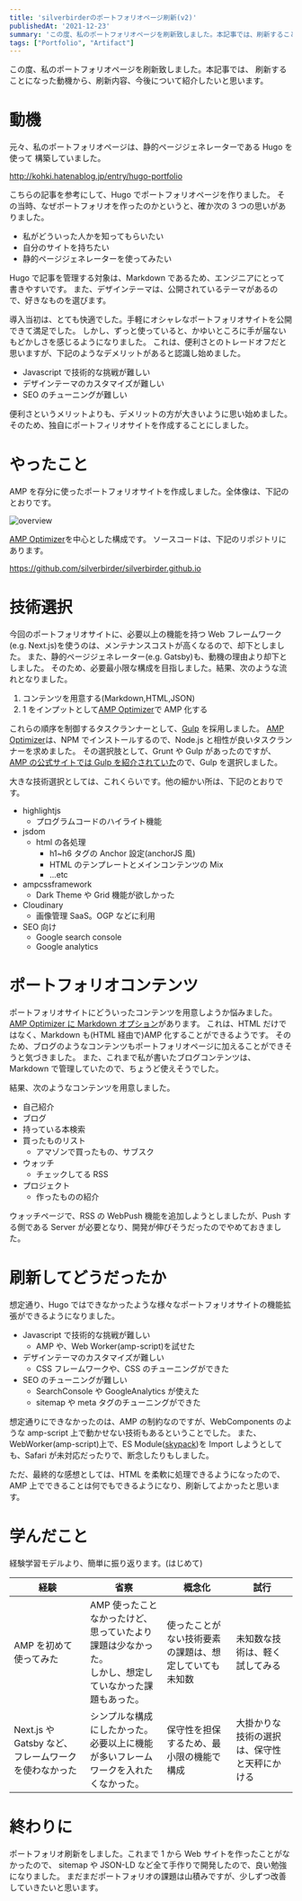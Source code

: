 ```yaml
---
title: 'silverbirderのポートフォリオページ刷新(v2)'
publishedAt: '2021-12-23'
summary: 'この度、私のポートフォリオページを刷新致しました。本記事では、刷新することになった動機から、刷新内容、今後について紹介したいと思います。'
tags: ["Portfolio", "Artifact"]
---
```


この度、私のポートフォリオページを刷新致しました。本記事では、
刷新することになった動機から、刷新内容、今後について紹介したいと思います。

# 動機

元々、私のポートフォリオページは、静的ページジェネレーターである Hugo を使って
構築していました。

http://kohki.hatenablog.jp/entry/hugo-portfolio

こちらの記事を参考にして、Hugo でポートフォリオページを作りました。
その当時、なぜポートフォリオを作ったのかというと、確か次の 3 つの思いがありました。

- 私がどういった人かを知ってもらいたい
- 自分のサイトを持ちたい
- 静的ページジェネレーターを使ってみたい

Hugo で記事を管理する対象は、Markdown であるため、エンジニアにとって書きやすいです。
また、デザインテーマは、公開されているテーマがあるので、好きなものを選びます。

導入当初は、とても快適でした。手軽にオシャレなポートフォリオサイトを公開できて満足でした。
しかし、ずっと使っていると、かゆいところに手が届ないもどかしさを感じるようになりました。
これは、便利さとのトレードオフだと思いますが、下記のようなデメリットがあると認識し始めました。

- Javascript で技術的な挑戦が難しい
- デザインテーマのカスタマイズが難しい
- SEO のチューニングが難しい

便利さというメリットよりも、デメリットの方が大きいように思い始めました。
そのため、独自にポートフィリオサイトを作成することにしました。

# やったこと

AMP を存分に使ったポートフォリオサイトを作成しました。全体像は、下記のとおりです。

<Image
  src="https://res.cloudinary.com/silverbirder/image/upload/v1640068525/silver-birder.github.io/blog/silverbirder_portfolio_amp_overview.png"
  width={532}
  height={361}
  alt="overview"
/>

[AMP Optimizer](https://www.npmjs.com/package/@ampproject/toolbox-optimizer)を中心とした構成です。
ソースコードは、下記のリポジトリにあります。

https://github.com/silverbirder/silverbirder.github.io

# 技術選択

今回のポートフォリオサイトに、必要以上の機能を持つ Web フレームワーク(e.g. Next.js)を使うのは、メンテナンスコストが高くなるので、却下としました。
また、静的ページジェネレーター(e.g. Gatsby)も、動機の理由より却下としました。
そのため、必要最小限な構成を目指しました。結果、次のような流れとなりました。

1. コンテンツを用意する(Markdown,HTML,JSON)
2. 1 をインプットとして[AMP Optimizer](https://www.npmjs.com/package/@ampproject/toolbox-optimizer)で AMP 化する

これらの順序を制御するタスクランナーとして、[Gulp](https://www.npmjs.com/package/gulp) を採用しました。
[AMP Optimizer](https://www.npmjs.com/package/@ampproject/toolbox-optimizer)は、NPM でインストールするので、Node.js と相性が良いタスクランナーを求めました。
その選択肢として、Grunt や Gulp があったのですが、[AMP の公式サイトでは Gulp を紹介されていた](https://amp.dev/documentation/guides-and-tutorials/optimize-and-measure/amp-optimizer-guide/node-amp-optimizer/)ので、Gulp を選択しました。

大きな技術選択としては、これくらいです。他の細かい所は、下記のとおりです。

- highlightjs
  - プログラムコードのハイライト機能
- jsdom
  - html の各処理
    - h1~h6 タグの Anchor 設定(anchorJS 風)
    - HTML のテンプレートとメインコンテンツの Mix
    - ...etc
- ampcssframework
  - Dark Theme や Grid 機能が欲しかった
- Cloudinary
  - 画像管理 SaaS。OGP などに利用
- SEO 向け
  - Google search console
  - Google analytics

# ポートフォリオコンテンツ

ポートフォリオサイトにどういったコンテンツを用意しようか悩みました。
[AMP Optimizer に Markdown オプション](https://github.com/ampproject/amp-toolbox/tree/main/packages/optimizer#markdown)があります。
これは、HTML だけではなく、Markdown も(HTML 経由で)AMP 化することができるようです。
そのため、ブログのようなコンテンツもポートフォリオページに加えることができそうと気づきました。
また、これまで私が書いたブログコンテンツは、Markdown で管理していたので、ちょうど使えそうでした。

結果、次のようなコンテンツを用意しました。

- 自己紹介
- ブログ
- 持っている本検索
- 買ったものリスト
  - アマゾンで買ったもの、サブスク
- ウォッチ
  - チェックしてる RSS
- プロジェクト
  - 作ったものの紹介

ウォッチページで、RSS の WebPush 機能を追加しようとしましたが、Push する側である Server が必要となり、開発が伸びそうだったのでやめておきました。

# 刷新してどうだったか

想定通り、Hugo ではできなかったような様々なポートフォリオサイトの機能拡張ができるようになりました。

- Javascript で技術的な挑戦が難しい
  - AMP や、Web Worker(amp-script)を試せた
- デザインテーマのカスタマイズが難しい
  - CSS フレームワークや、CSS のチューニングができた
- SEO のチューニングが難しい
  - SearchConsole や GoogleAnalytics が使えた
  - sitemap や meta タグのチューニングができた

想定通りにできなかったのは、AMP の制約なのですが、WebComponents のような amp-script 上で動かせない技術もあるということでした。
また、WebWorker(amp-script)上で、ES Module([skypack](https://skypack.dev/))を Import しようとしても、Safari が未対応だったりで、断念したりもしました。

ただ、最終的な感想としては、HTML を柔軟に処理できるようになったので、AMP 上でできることは何でもできるようになり、刷新してよかったと思います。

# 学んだこと

経験学習モデルより、簡単に振り返ります。(はじめて)

| 経験                                                 | 省察                                                                                                       | 概念化                                                 | 試行                                         |
| ---------------------------------------------------- | ---------------------------------------------------------------------------------------------------------- | ------------------------------------------------------ | -------------------------------------------- |
| AMP を初めて使ってみた                               | AMP 使ったことなかったけど、思っていたより課題は少なかった。<br />しかし、想定していなかった課題もあった。 | 使ったことがない技術要素の課題は、想定していても未知数 | 未知数な技術は、軽く試してみる               |
| Next.js や Gatsby など、フレームワークを使わなかった | シンプルな構成にしたかった。<br />必要以上に機能が多いフレームワークを入れたくなかった。                   | 保守性を担保するため、最小限の機能で構成               | 大掛かりな技術の選択は、保守性と天秤にかける |

# 終わりに

ポートフォリオ刷新をしました。これまで 1 から Web サイトを作ったことがなかったので、
sitemap や JSON-LD など全て手作りで開発したので、良い勉強になりました。
まだまだポートフォリオの課題は山積みですが、少しずつ改善していきたいと思います。
